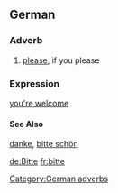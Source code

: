 ==German==

===Adverb===
# [[please]], if you please

[[Category:German adverbs]]

===Expression===
[[you're welcome]]

====See Also====
[[danke]], [[bitte schön]]

[[de:Bitte]]
[[fr:bitte]]
